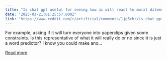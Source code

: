 ```yaml
---
title: "Is chat gpt useful for seeing how ai will react to moral dilemmas?"
date: "2025-03-21T01:25:57.000Z"
link: "https://www.reddit.com/r/artificial/comments/1jg5chr/is_chat_gpt_useful_for_seeing_how_ai_will_react/"
---
```


For example, asking if it will turn everyone into paperclips given some constraints. Is this representative of what it will really do or no since it is just a word predictor? I know you could make ano...

[Read more](https://www.reddit.com/r/artificial/comments/1jg5chr/is_chat_gpt_useful_for_seeing_how_ai_will_react/)
